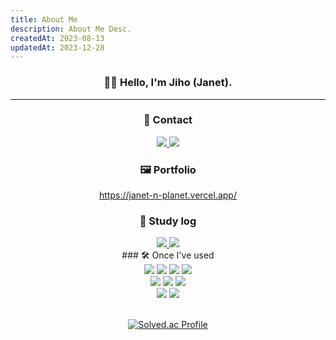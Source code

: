 ```yaml
---
title: About Me
description: About Me Desc.
createdAt: 2023-08-13
updatedAt: 2023-12-28
---
```


<div align="center">
  
### 👋🏼 Hello, I'm Jiho (Janet).
---

### 📱 Contact

<div style={{ display: 'flex', flexDirection: 'row', justifyContent: 'center', gap: '4px' }}>
  <a href="mailto:janetnplanet@gmail.com">
    <img src="https://img.shields.io/badge/Gmail-EA4335?style=for-the-badge&logo=Gmail&logoColor=white" />
  </a>

  <a href="https://github.com/Jiyaho">
    <img src="https://img.shields.io/badge/GitHub-181717?style=for-the-badge&logo=GitHub&logoColor=white" />
  </a>
</div>

### 🖼️ Portfolio

https://janet-n-planet.vercel.app/

### 📝 Study log

<div style={{ display: 'flex', flexDirection: 'row', justifyContent: 'center', gap: '4px' }}>
  <a href="https://velog.io/@jiyaho" target="_blank">
    <img src="https://img.shields.io/badge/velog-20C997?style=for-the-badge&logo=velog&logoColor=white" />
  </a>
  <img src="https://img.shields.io/badge/Notion-000000?style=for-the-badge&logo=Notion&logoColor=white" />
</div>
### 🛠 ️Once I've used
<div>
  <div style={{ display: 'flex', flexDirection: 'row', justifyContent: 'center', gap: '4px', marginBottom: '-60px' }}>
    <img src="https://img.shields.io/badge/JavaScript-F7DF1E?style=for-the-badge&logo=JavaScript&logoColor=black" />
    <img src="https://img.shields.io/badge/TypeScript-3178C6?style=for-the-badge&logo=TypeScript&logoColor=white" />
    <img src="https://img.shields.io/badge/HTML5-E34F26?style=for-the-badge&logo=HTML5&logoColor=white" />
    <img src="https://img.shields.io/badge/CSS3-1572B6?style=for-the-badge&logo=CSS3&logoColor=white" />
  </div>

<div
  style={{
    display: 'flex',
    flexDirection: 'row',
    justifyContent: 'center',
    gap: '4px',
    marginBottom: '-60px',
  }}
>
  <img src="https://img.shields.io/badge/React-61DAFB?style=for-the-badge&logo=React&logoColor=black" />
  <img src="https://img.shields.io/badge/Next.js-000000?style=for-the-badge&logo=Next.js&logoColor=white" />
  <img src="https://img.shields.io/badge/Recoil-3578E5?style=for-the-badge&logo=Recoil&logoColor=white" />
</div>

  <div style={{ display: 'flex', flexDirection: 'row', justifyContent: 'center', gap: '4px' }}>
    <img src="https://img.shields.io/badge/styled–components-DB7093?style=for-the-badge&logo=styled-components&logoColor=white" />
    <img src="https://img.shields.io/badge/Tailwind CSS-06B6D4?style=for-the-badge&logo=Tailwind CSS&logoColor=white" />
  </div>
</div>

<br />

[![Solved.ac Profile](http://mazassumnida.wtf/api/v2/generate_badge?boj=jiyaho)](https://solved.ac/jiyaho/)

</div>

